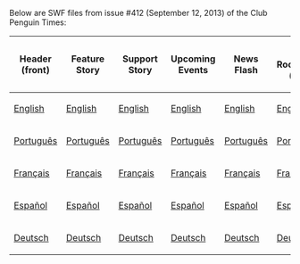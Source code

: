Below are SWF files from issue #412 (September 12, 2013) of the Club Penguin Times:

<center>
{|class="wikitable" border="1"
!Header (front)
!Feature Story
!Support Story
!Upcoming Events
!News Flash
!Ask Rockhopper (front)
!Header (back)
!Ask Rockhopper (back)
!Jokes and Riddles
!Secrets
!Feature More
|-
|[[Media:ENNews412HeaderFront.swf|English]]||[[Media:ENNews412FeatureStory.swf|English]]||[[Media:ENNews412SupportStory.swf|English]]||[[Media:ENNews412UpcomingEvents.swf|English]]||[[Media:ENNews412NewsFlash.swf|English]]||[[Media:ENNews412AskAuntArcticFront.swf|English]]||[[Media:ENNews412HeaderBack.swf|English]]||[[Media:ENNews412AskAuntArcticBack.swf|English]]||[[Media:ENNews412JokesAndRiddles.swf|English]]||[[Media:ENNews412Secrets.swf|English]]||[[Media:ENNews412FeatureMore.swf|English]]
|-
|[[Media:PTNews412HeaderFront.swf|Português]]||[[Media:PTNews412FeatureStory.swf|Português]]||[[Media:PTNews412SupportStory.swf|Português]]||[[Media:PTNews412UpcomingEvents.swf|Português]]||[[Media:PTNews412NewsFlash.swf|Português]]||[[Media:PTNews412AskAuntArcticFront.swf|Português]]||[[Media:PTNews412HeaderBack.swf|Português]]||[[Media:PTNews412AskAuntArcticBack.swf|Português]]||[[Media:PTNews412JokesAndRiddles.swf|Português]]||[[Media:PTNews412Secrets.swf|Português]]||[[Media:PTNews412FeatureMore.swf|Português]]
|-
|[[Media:FRNews412HeaderFront.swf|Français]]||[[Media:FRNews412FeatureStory.swf|Français]]||[[Media:FRNews412SupportStory.swf|Français]]||[[Media:FRNews412UpcomingEvents.swf|Français]]||[[Media:FRNews412NewsFlash.swf|Français]]||[[Media:FRNews412AskAuntArcticFront.swf|Français]]||[[Media:FRNews412HeaderBack.swf|Français]]||[[Media:FRNews412AskAuntArcticBack.swf|Français]]||[[Media:FRNews412JokesAndRiddles.swf|Français]]||[[Media:FRNews412Secrets.swf|Français]]||[[Media:FRNews412FeatureMore.swf|Français]]
|-
|[[Media:ESNews412HeaderFront.swf|Español]]||[[Media:ESNews412FeatureStory.swf|Español]]||[[Media:ESNews412SupportStory.swf|Español]]||[[Media:ESNews412UpcomingEvents.swf|Español]]||[[Media:ESNews412NewsFlash.swf|Español]]||[[Media:ESNews412AskAuntArcticFront.swf|Español]]||[[Media:ESNews412HeaderBack.swf|Español]]||[[Media:ESNews412AskAuntArcticBack.swf|Español]]||[[Media:ESNews412JokesAndRiddles.swf|Español]]||[[Media:ESNews412Secrets.swf|Español]]||[[Media:ESNews412FeatureMore.swf|Español]]
|-
|[[Media:DENews412HeaderFront.swf|Deutsch]]||[[Media:DENews412FeatureStory.swf|Deutsch]]||[[Media:DENews412SupportStory.swf|Deutsch]]||[[Media:DENews412UpcomingEvents.swf|Deutsch]]||[[Media:DENews412NewsFlash.swf|Deutsch]]||[[Media:DENews412AskAuntArcticFront.swf|Deutsch]]||[[Media:DENews412HeaderBack.swf|Deutsch]]||[[Media:DENews412AskAuntArcticBack.swf|Deutsch]]||[[Media:DENews412JokesAndRiddles.swf|Deutsch]]||[[Media:DENews412Secrets.swf|Deutsch]]||[[Media:DENews412FeatureMore.swf|Deutsch]]
|}
</center>